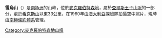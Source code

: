 {{expand|time=2014-01-02T17:15:56+00:00}}
{{unreferenced|time=2014-01-02T17:15:56+00:00}}
{{coord|71|9|S|65|35|E|display=title}}

'''雷烏山'''（{{lang-en|Mount Reu}}）是[[南極洲|南極洲]]的山峰，位於[[麥克羅伯特森地|麥克羅伯特森地]]，屬於[[查爾斯王子山脈|查爾斯王子山脈]]的一部分，處於[[希克斯山|希克斯山]]以東33公里，在1960年由[[澳大利亞|澳大利亞]]探險隊拍攝空中照片，現時由[[南極條約體系|南極條約體系]]管理。

{{DEFAULTSORT:Mount Reu}}
[[Category:麥克羅伯特森地山峰|Category:麥克羅伯特森地山峰]]


{{MacRobertsonLand-geo-stub}}